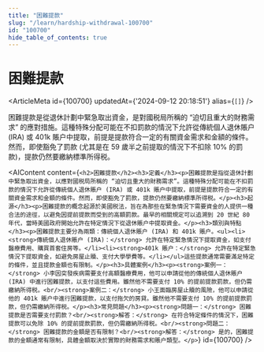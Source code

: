 ```yaml
---
title: "困難提款"
slug: "/learn/hardship-withdrawal-100700"
id: "100700"
hide_table_of_contents: true
---
```



# 困難提款

<ArticleMeta id={100700} updatedAt={'2024-09-12 20:18:51'} alias={`[]`} />
<div className='border-solid border-b border-t-0 my-4 border-[var(--ifm-color-gray-300)]' />

困難提款是從退休計劃中緊急取出資金，是對國税局所稱的 “迫切且重大的財務需求” 的應對措施。這種特殊分配可能在不扣罰款的情況下允許從傳統個人退休賬户 (IRA) 或 401k 賬户中提取，前提是提款符合一定的有關資金需求和金額的條件。然而，即使豁免了罰款 (尤其是在 59 歲半之前提取的情況下不扣除 10% 的罰款)，提款仍然要繳納標準所得税。

<AIContent content={`<h2>困難提款</h2><h3>定義</h3><p>困難提款是指從退休計劃中緊急取出資金，以應對國税局所稱的 “迫切且重大的財務需求”。這種特殊分配可能在不扣罰款的情況下允許從傳統個人退休賬户 (IRA) 或 401k 賬户中提取，前提是提款符合一定的有關資金需求和金額的條件。然而，即使豁免了罰款，提款仍然要繳納標準所得税。</p><h3>起源</h3><p>困難提款的概念起源於美國税法，旨在為那些在緊急情況下需要資金的人提供一種合法的途徑，以避免因提前提款而受到的高額罰款。最早的相關規定可以追溯到 20 世紀 80 年代，當時美國政府開始允許在特定情況下從退休賬户中提取資金。</p><h3>類別與特點</h3><p>困難提款主要分為兩類：傳統個人退休賬户 (IRA) 和 401k 賬户。<ul><li><strong>傳統個人退休賬户 (IRA)：</strong> 允許在特定緊急情況下提取資金，如支付醫療費用、購買首套住房等。</li><li><strong>401k 賬户：</strong> 允許在特定緊急情況下提取資金，如避免房屋止贖、支付大學學費等。</li></ul>這些提款通常需要滿足特定的條件，並且提款金額也有限制。</p><h3>具體案例</h3><p><strong>案例一：</strong> 小李因突發疾病需要支付高額醫療費用，他可以申請從他的傳統個人退休賬户 (IRA) 中進行困難提款，以支付這些費用。雖然他不需要支付 10% 的提前提款罰款，但仍需繳納所得税。<br/><strong>案例二：</strong> 小王面臨房屋止贖的風險，他可以申請從他的 401k 賬户中進行困難提款，以支付拖欠的房貸。雖然他不需要支付 10% 的提前提款罰款，但仍需繳納所得税。</p><h3>常見問題</h3><p><strong>問題一：</strong> 困難提款是否需要支付罰款？<br/><strong>解答：</strong> 在符合特定條件的情況下，困難提款可以免除 10% 的提前提款罰款，但仍需繳納所得税。<br/><strong>問題二：</strong> 困難提款的金額是否有限制？<br/><strong>解答：</strong> 是的，困難提款的金額通常有限制，具體金額取決於實際的財務需求和賬户類型。</p>`} id={100700} />
